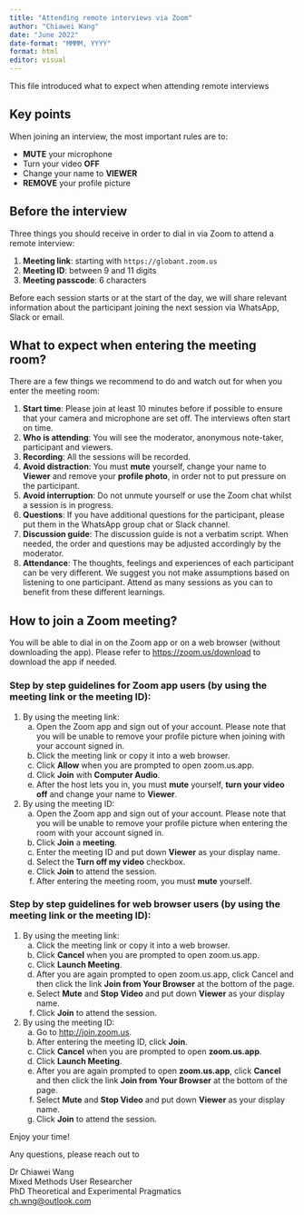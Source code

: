 ```yaml
---
title: "Attending remote interviews via Zoom"
author: "Chiawei Wang"
date: "June 2022"
date-format: "MMMM, YYYY"
format: html
editor: visual
---
```


This file introduced what to expect when attending remote interviews

## Key points

When joining an interview, the most important rules are to:

-   **MUTE** your microphone
-   Turn your video **OFF**
-   Change your name to **VIEWER**
-   **REMOVE** your profile picture

## Before the interview

Three things you should receive in order to dial in via Zoom to attend a remote interview:

1.  **Meeting link**: starting with `https://globant.zoom.us`
2.  **Meeting ID**: between 9 and 11 digits
3.  **Meeting passcode**: 6 characters

Before each session starts or at the start of the day, we will share relevant information about the participant joining the next session via WhatsApp, Slack or email.

## What to expect when entering the meeting room?

There are a few things we recommend to do and watch out for when you enter the meeting room:

1.  **Start time**: Please join at least 10 minutes before if possible to ensure that your camera and microphone are set off. The interviews often start on time.
2.  **Who is attending**: You will see the moderator, anonymous note-taker, participant and viewers.
3.  **Recording**: All the sessions will be recorded.
4.  **Avoid distraction**: You must **mute** yourself, change your name to **Viewer** and remove your **profile photo**, in order not to put pressure on the participant.
5.  **Avoid interruption**: Do not unmute yourself or use the Zoom chat whilst a session is in progress.
6.  **Questions**: If you have additional questions for the participant, please put them in the WhatsApp group chat or Slack channel.
7.  **Discussion guide**: The discussion guide is not a verbatim script. When needed, the order and questions may be adjusted accordingly by the moderator.
8.  **Attendance**: The thoughts, feelings and experiences of each participant can be very different. We suggest you not make assumptions based on listening to one participant. Attend as many sessions as you can to benefit from these different learnings.

## How to join a Zoom meeting?

You will be able to dial in on the Zoom app or on a web browser (without downloading the app). Please refer to <https://zoom.us/download> to download the app if needed.

### **Step by step guidelines for Zoom app users** (by using the meeting link or the meeting ID):

1.  By using the meeting link:
    a.  Open the Zoom app and sign out of your account. Please note that you will be unable to remove your profile picture when joining with your account signed in.
    b.  Click the meeting link or copy it into a web browser.
    c.  Click **Allow** when you are prompted to open zoom.us.app.
    d.  Click **Join** with **Computer Audio**.
    e.  After the host lets you in, you must **mute** yourself, **turn your video off** and change your name to **Viewer**.
2.  By using the meeting ID:
    a.  Open the Zoom app and sign out of your account. Please note that you will be unable to remove your profile picture when entering the room with your account signed in.
    b.  Click **Join** a **meeting**.
    c.  Enter the meeting ID and put down **Viewer** as your display name.
    d.  Select the **Turn off my video** checkbox.
    e.  Click **Join** to attend the session.
    f.  After entering the meeting room, you must **mute** yourself.

### Step by step guidelines for web browser users (by using the meeting link or the meeting ID):

1.  By using the meeting link:
    a.  Click the meeting link or copy it into a web browser.
    b.  Click **Cancel** when you are prompted to open zoom.us.app.
    c.  Click **Launch Meeting**.
    d.  After you are again prompted to open zoom.us.app, click Cancel and then click the link **Join from Your Browser** at the bottom of the page.
    e.  Select **Mute** and **Stop Video** and put down **Viewer** as your display name.
    f.  Click **Join** to attend the session.
2.  By using the meeting ID:
    a.  Go to <http://join.zoom.us>.
    b.  After entering the meeting ID, click **Join**.
    c.  Click **Cancel** when you are prompted to open **zoom.us.app**.
    d.  Click **Launch Meeting**.
    e.  After you are again prompted to open **zoom.us.app**, click **Cancel** and then click the link **Join from Your Browser** at the bottom of the page.
    f.  Select **Mute** and **Stop Video** and put down **Viewer** as your display name.
    g.  Click **Join** to attend the session.

Enjoy your time!

Any questions, please reach out to

Dr Chiawei Wang\
Mixed Methods User Researcher\
PhD Theoretical and Experimental Pragmatics\
[ch.wng\@outlook.com](mailto:ch.wng@outlook.com){.email}
